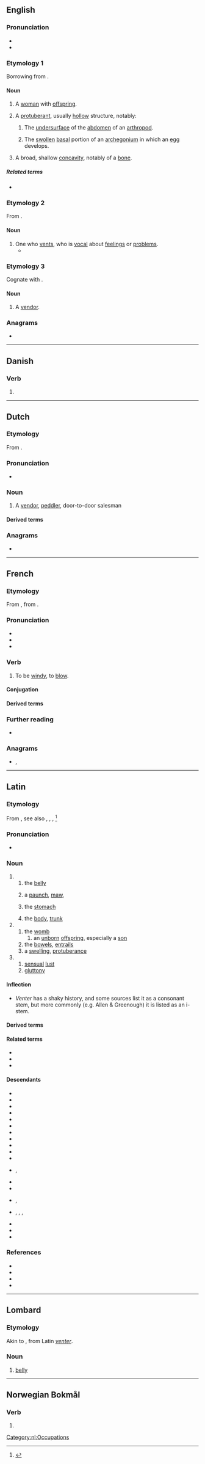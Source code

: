 {{also|Venter}}
==English==

===Pronunciation===
* {{IPA|en|/ˈvɛn.tə(ɹ)/}}
* {{rhymes|en|ɛntə(ɹ)|s=2}}

===Etymology 1===
Borrowing from {{bor|en|la|venter|t=the belly; the womb; a swelling}}.

====Noun====
{{en-noun}}

# A [[woman]] with [[offspring]].
# {{lb|en|biology}} A [[protuberant]], usually [[hollow]] structure, notably:
## {{lb|en|zootomy}} The [[undersurface]] of the [[abdomen]] of an [[arthropod]].
## {{lb|en|botany}} The [[swollen]] [[basal]] portion of an [[archegonium]] in which an [[egg]] develops.
# A broad, shallow [[concavity]], notably of a [[bone]].

=====Related terms=====
* {{l|en|ventricle}}

===Etymology 2===
From {{affix|en|vent|-er|id2=agent noun}}.

====Noun====
{{en-noun}}

# One who [[vent]]s, who is [[vocal]] about [[feeling]]s or [[problem]]s.
#* {{quote-book|en|2006|David Laton|Developing Positive Workplace Skills and Attitudes|isbn=9781411671775||72|'''Venters''' suffer interpersonally as others avoid their outburst, they become isolated and alone which may result in more venting.}}

===Etymology 3===
Cognate with {{cog|nl|venter||vendor, peddler}}.

====Noun====
{{en-noun}}

# {{lb|en|obsolete}} A [[vendor]].

===Anagrams===
* {{anagrams|en|a=eenrtv|Ventre|Vernet}}

{{c|en|Pregnancy|People|Occupations}}

----

==Danish==

===Verb===
{{head|da|verb form}}

# {{present tense of|da|vente}}

----

==Dutch==

===Etymology===
From {{af|nl|venten|-er|id2=agent noun}}.

===Pronunciation===
* {{audio|nl|Nl-venter.ogg|Audio}}

===Noun===
{{nl-noun|m|-s|ventertje}}

# A [[vendor]], [[peddler]], door-to-door salesman

====Derived terms====
{{col3|nl|title=vendor types, mainly by product
|{{l|nl|bloemenventer|g=m}}
|{{l|nl|dagbladventer|g=m}}
|{{l|nl|fruitventer|g=m}}
|{{l|nl|gelegenheidsventer|g=m}}
|{{l|nl|groenteventer|g=m}}
|{{l|nl|marktventer|g=m}}
|{{l|nl|melkventer|g=m}}
|{{l|nl|petroleumventer|g=m}}
|{{l|nl|straatventer|g=m}}
|{{l|nl|visventer|g=m}} (obsolete spelling {{l|nl|vischventer|g=m}})
}}
{{col4|nl
|{{l|nl|ideeënventer|g=m}}
|{{l|nl|venterigge}}
|{{l|nl|ventster|g=f}}
|{{l|nl|potloodventer|g=m}}
|{{l|nl|ventersbond|g=m}}
|{{l|nl|ventersgeroep|g=n}}
|{{l|nl|ventersgroep}}
|{{l|nl|venterskar}}
|{{l|nl|venterskreet}}
|{{l|nl|venterskroeg}}
}}

===Anagrams===
* {{l|nl|vreten}}

[[Category:nl:Occupations]]

----

==French==

===Etymology===
From {{af|fr|vent|-er|t1=wind}}, from {{der|fr|la|ventus}}.

===Pronunciation===
* {{fr-IPA}}
* {{homophones|fr|venté|ventée|ventées|ventés}}
* {{audio|fr|Fr-Paris--venter.ogg|Audio (Paris)}}

===Verb===
{{fr-verb|type=impersonal}}

# {{lb|fr|impersonal|weather}} To be [[windy]], to [[blow]].

====Conjugation====
{{fr-conj-auto|impers=y}}

====Derived terms====
{{col3|fr
|venter à décorner les bœufs
|venter à écorner les bœufs
}}

===Further reading===
* {{R:TLFi}}

===Anagrams===
* {{l|fr|rêvent}}, {{l|fr|ventre}}

----

==Latin==
{{wikipedia|lang=la}}

===Etymology===
From {{der|la|ine-pro|*wend-tri-}}, see also {{m+|de|Wanst||belly, paunch}}, {{m+|goh|wanast}}, {{m+|sa|वस्ति||bladder}}, {{m+|la|vēsīca||bladder}}<ref>{{R:Nocentini|hw=ventre}}</ref>

===Pronunciation===
* {{la-IPA}}

===Noun===
{{la-noun|((venter<3.I>,venter<3>))|g=m}}

# {{lb|la|literal}}
## the [[belly]]
##: {{syn|la|alvus|abdōmen}}
## a [[paunch]], [[maw]], {{ngd|[[convey]]ing the [[accessory]] idea of [[greediness]] or [[gormandizing]]}}
## {{lb|la|anatomy}} the [[stomach]]
## the [[body]], [[trunk]]
# {{lb|la|transferred sense}}
## the [[womb]]
### an [[unborn]] [[offspring]], especially a [[son]]
## the [[bowels]], [[entrails]]
## a [[swelling]], [[protuberance]]
# {{lb|la|figurative}}
## [[sensual]] [[lust]]
## [[gluttony]]

{{rfq|la}}

====Inflection====
* ''Venter'' has a shaky history, and some sources list it as a consonant stem, but more commonly (e.g. Allen & Greenough) it is listed as an i-stem.
{{la-ndecl|((venter<3.I>,venter<3>))}}

====Derived terms====
{{der3|la
|ventrālis
|ventricola
|ventriculus
|ventrifluus
|ventriloquus
|ventriōsus
|ventricultor
|subventrīle}}

====Related terms====
* {{l|la|subventrālis}}
* {{l|la|ventriculātiō}}
* {{l|la|ventriculōsus}}

====Descendants====
{{des-top}}
* {{desc|ast|vientre}}
* {{desc|ca|ventre}}
* {{desc|dlm|viantro}}
* {{desc|en|venter|bor=1}}
* {{desc|eo|ventro|bor=1}}
* {{desc|fr|ventre|bor=1}}
* {{desc|fur|vintri}}
* {{desc|gl|ventre|bor=1}}
* {{desc|io|ventro|bor=1}}
* {{desc|it|ventre|bor=1}}
* {{desc|nrf|ventre|bor=1|alts=1}}
* {{desc|oc|ventre|bor=1}}, {{desc|oc|vente|nolb=1}}
* {{desc|pt|ventre|bor=1}}
* {{desc|ro|vintre}}
* {{desc|rm|venter|bor=1}}, {{desc|rm|vainter|nolb=1}}
* {{desc|sc|bentre}}, {{desc|sc|bentri|nolb=1}}, {{desc|sc|brente|nolb=1}}, {{desc|sc|brenti|nolb=1}}
* {{desc|scn|ventri|bor=1}}
* {{desc|es|vientre}}
* {{desc|wa|vinte}}
{{des-bottom}}

===References===
* {{R:L&S}}
* {{R:Elementary Lewis}}
* {{R:Gaffiot}}
* {{R:M&A}}
<references/>

{{C|la|Body parts|Pregnancy|Babies|Mind}}

----

==Lombard==

===Etymology===
Akin to {{cog|it|ventre}}, from Latin ''[[venter]]''.

===Noun===
{{head|lmo|noun}}

# [[belly]]

----

==Norwegian Bokmål==

===Verb===
{{head|nb|verb form}}

# {{inflection of|nb|vente||pres}}